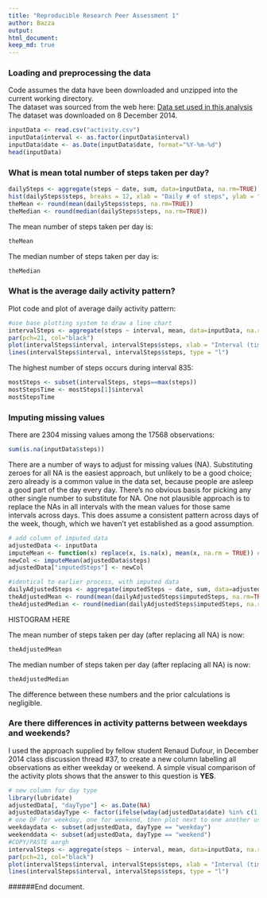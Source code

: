 ```yaml
---
title: "Reproducible Research Peer Assessment 1"
author: Bazza
output: 
html_document: 
keep_md: true
---
```

  
### Loading and preprocessing the data
Code assumes the data have been downloaded and unzipped into the current working directory.  
The dataset was sourced from the web here:
[Data set used in this analysis](https://d396qusza40orc.cloudfront.net/repdata%2Fdata%2Factivity.zip)  
The dataset was downloaded on 8 December 2014.  
```r
inputData <- read.csv("activity.csv")
inputData$interval <- as.factor(inputData$interval)
inputData$date <- as.Date(inputData$date, format="%Y-%m-%d")
head(inputData)
```
  
### What is mean total number of steps taken per day?
```r
dailySteps <- aggregate(steps ~ date, sum, data=inputData, na.rm=TRUE)
hist(dailySteps$steps, breaks = 12, xlab = "Daily # of steps", ylab = "Frequency (# of days)", main = "Frequency - numbers of steps per day")
theMean <- round(mean(dailySteps$steps, na.rm=TRUE))
theMedian <- round(median(dailySteps$steps, na.rm=TRUE))
```
The mean number of steps taken per day is:
```r
theMean
```
The median number of steps taken per day is:
```r
theMedian
```
  
### What is the average daily activity pattern?
Plot code and plot of average daily activity pattern:
```r
#use base plotting system to draw a line chart
intervalSteps <- aggregate(steps ~ interval, mean, data=inputData, na.rm=TRUE)
par(pch=21, col="black")
plot(intervalSteps$interval, intervalSteps$steps, xlab = "Interval (time)", ylab = "Number of steps", main = "Average number of steps by interval", type = "n")
lines(intervalSteps$interval, intervalSteps$steps, type = "l")
```
   
The highest number of steps occurs during interval 835:
```r
mostSteps <- subset(intervalSteps, steps==max(steps))
mostStepsTime <- mostSteps[1]$interval
mostStepsTime
```
  
### Imputing missing values
There are 2304 missing values among the 17568 observations:
```r
sum(is.na(inputData$steps))
```
  
There are a number of ways to adjust for missing values (NA). Substituting zeroes for all NA is the easiest approach, but unlikely to be a good choice; zero already is a common value in the data set, because people are asleep a good part of the day every day. There's no obvious basis for picking any other single number to substitute for NA. One not plausible approach is to replace the NAs in all intervals with the mean values for those same intervals across days. This does assume a consistent pattern across days of the week, though, which we haven't yet established as a good assumption.
  
```r
# add column of imputed data
adjustedData <- inputData
imputeMean <- function(x) replace(x, is.na(x), mean(x, na.rm = TRUE)) # from stackoverflow 17297897
newCol <- imputeMean(adjustedData$steps)
adjustedData["imputedSteps"] <- newCol

#identical to earlier process, with imputed data
dailyAdjustedSteps <- aggregate(imputedSteps ~ date, sum, data=adjustedData, na.rm=TRUE)
theAdjustedMean <- round(mean(dailyAdjustedSteps$imputedSteps, na.rm=TRUE))
theAdjustedMedian <- round(median(dailyAdjustedSteps$imputedSteps, na.rm=TRUE))
```
  
HISTOGRAM HERE
  
The mean number of steps taken per day (after replacing all NA) is now:
```r
theAdjustedMean
```
The median number of steps taken per day (after replacing all NA) is now:
```r
theAdjustedMedian
```
  
The difference between these numbers and the prior calculations is negligible.
  
### Are there differences in activity patterns between weekdays and weekends?
I used the approach supplied by fellow student Renaud Dufour, in December 2014 class discussion thread #37, to create a new column labelling all observations as either weekday or weekend. A simple visual comparison of the activity plots shows that the answer to this question is **YES**.
  
```r
# new column for day type
library(lubridate)
adjustedData[, "dayType"] <- as.Date(NA)
adjustedData$dayType <- factor(ifelse(wday(adjustedData$date) %in% c(1,7), "weekend", "weekday"))
# one DF for weekday, one for weekend, then plot next to one another using basic plotting system
weekdaydata <- subset(adjustedData, dayType == "weekday")
weekenddata <- subset(adjustedData, dayType == "weekend")
#COPY/PASTE aargh
intervalSteps <- aggregate(steps ~ interval, mean, data=inputData, na.rm=TRUE)
par(pch=21, col="black")
plot(intervalSteps$interval, intervalSteps$steps, xlab = "Interval (time)", ylab = "Number of steps", main = "Average number of steps by interval", type = "n")
lines(intervalSteps$interval, intervalSteps$steps, type = "l")
```
  
######End document.
